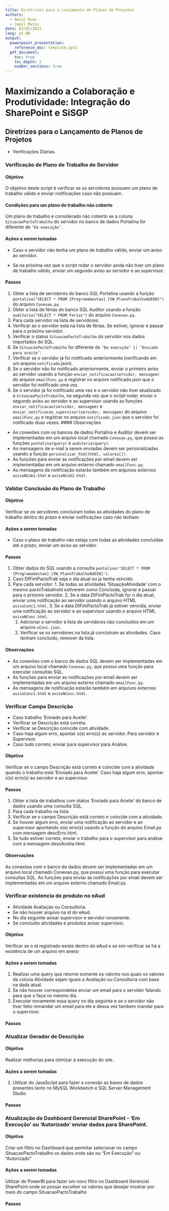 ```yaml
---
title: Diretrizes para o Lançamento de Planos de Projetos
authors: 
  - Navin Ruas 
  - Jamil Matos
date: 02/05/2023
lang: pt-BR
output:
  powerpoint_presentation:
    reference_doc: template.pptx
  pdf_document:
    toc: true
    toc_depth: 2
    number_sections: true
---
```


# Maximizando a Colaboração e Produtividade: Integração do SharePoint e SiSGP

## Diretrizes para o Lançamento de Planos de Projetos

- Verificações Diárias.

### Verificação de Plano de Trabalho de Servidor

#### Objetivo

O objetivo deste script é verificar se os servidores possuem um plano de trabalho válido e enviar notificações caso não possuam.

#### Condições para um plano de trabalho não coberto

Um plano de trabalho é considerado não coberto se a coluna `SituacaoPactoTrabalho` do servidor no banco de dados Portalina for diferente de `‘Em execução’`.

#### Ações a serem tomadas

- Caso o servidor não tenha um plano de trabalho válido, enviar um aviso ao servidor.

- Se na próxima vez que o script rodar o servidor ainda não tiver um plano de trabalho válido, enviar um segundo aviso ao servidor e ao supervisor.

#### Passos

1. Obter a lista de servidores do banco SQL Portalina usando a função `pontalina("SELECT * FROM [ProgramaGestao].[VW_PlanoTrabalhoAUDIN]")` do arquivo `Conexao.py`.
2. Obter a lista de férias do banco SQL Auditor usando a função `auditoria("SELECT * FROM Ferias")` do arquivo `Conexao.py`.
3. Para cada servidor na lista de servidores:
4. Verificar se o servidor está na lista de férias. Se estiver, ignorar e passar para o próximo servidor.
5. Verificar o status `SituacaoPactoTrabalho` do servidor nos dados importados do SQL.
6. Se `SituacaoPactoTrabalho` for diferente de `‘Em execução’ || ‘Enviado para aceite’`: 
  1. Verificar se o servidor já foi notificado anteriormente (verificando em um arquivo `notificado`.json). 
  2. Se o servidor não foi notificado anteriormente, enviar o primeiro aviso ao servidor usando a função `enviar_notificacao(servidor, mensagem)` do arquivo `emailFunc.py` e registrar no arquivo notificado.json que o servidor foi notificado uma vez. 
  3. Se o servidor já foi notificado uma vez e o servidor não tiver atualizado a `SituacaoPactoTrabalho`, na segunda vez que o script rodar, enviar o segundo aviso ao servidor e ao supervisor usando as funções `enviar_notificacao(servidor, mensagem)` e `enviar_notificacao_supervisor(servidor, mensagem)` do arquivo `emailFunc.py` e registrar no arquivo `notificado.json` que o servidor foi notificado duas vezes.
#### Observações

- As conexões com os bancos de dados Portalina e Auditor devem ser implementadas em um arquivo local chamado `Conexao.py`, que possui as funções `pontalina(query)` e `auditoria(query)`.
- As mensagens de e-mail a serem enviadas devem ser personalizadas usando a função `personalizar_html(html, valores[])`.
- As funções para enviar as notificações por email devem ser implementadas em um arquivo externo chamado `emailFunc.py`.
- As mensagens de notificação estarão também em arquivos externos `avisoNCob1.html` e `avisoNCob2.html`.

### Validar Conclusão do Plano de Trabalho

#### Objetivo

Verificar se os servidores concluíram todas as atividades do plano de trabalho dentro do prazo e enviar notificações caso não tenham.

#### Ações a serem tomadas

- Caso o plano de trabalho não esteja com todas as atividades concluídas até o prazo, enviar um aviso ao servidor.

#### Passos

1. Obter dados do SQL usando a consulta `pontalina('SELECT * FROM [ProgramaGestao].[VW_PlanoTrabalhoAUDIN]')`.
2. Caso DfFimPactoTrab seja o dia atual ou ja tenha vencido:
  1. Para cada servidor:
    1. Se todas as atividades 'SituaçãoAtividade' com o mesmo pactoTrabalhoId estiverem como Concluída, ignorar e passar para o próximo servidor.
    2. Se a data DtFimPactoTrab for o dia atual, enviar uma notificação ao servidor usando o arquivo HTML `avisoConc1.html`.
    3. Se a data DtFimPactoTrab já estiver vencida, enviar uma notificação ao servidor e ao supervisor usando o arquivo HTML `avisoNConc.html`.
      1. Adicionar o servidor à lista de servidores não concluídos em um arquivo `nConc.json`.
      2. Verificar se os servidores na lista já concluíram as atividades. Caso tenham concluído, remover da lista.

#### Observações

- As conexões com o banco de dados SQL devem ser implementadas em um arquivo local chamado `Conexao.py`, que possui uma função para executar consultas SQL.
- As funções para enviar as notificações por email devem ser implementadas em um arquivo externo chamado `emailFunc.py`.
- As mensagens de notificação estarão também em arquivos externos `avisoConc1.html` e `avisoNConc.html`.


### Verificar Campo Descrição
- Caso trabalho 'Enviado para Aceite'.
- Verificar se Descrição está correta.
- Verificar se Descrição coincide com atividade.
- Caso haja algum erro, apontar o(s) erro(s) ao servidor. Para servidor e Supervisor.
- Caso tudo correto, enviar para supervisor para Análise.

#### Objetivo
Verificar se o campo Descrição está correto e coincide com a atividade quando o trabalho está ‘Enviado para Aceite’. Caso haja algum erro, apontar o(s) erro(s) ao servidor e ao supervisor.

#### Passos

1. Obter a lista de trabalhos com status ‘Enviado para Aceite’ do banco de dados usando uma consulta SQL.
2. Para cada trabalho na lista:
  1. Verificar se o campo Descrição está correto e coincide com a atividade.
  2. Se houver algum erro, enviar uma notificação ao servidor e ao supervisor apontando o(s) erro(s) usando a função do arquivo Email.py com mensagem descErro.html.
  3. Se tudo estiver correto, enviar o trabalho para o supervisor para análise com a mensagem descAceita.html.

#### Observações
As conexões com o banco de dados devem ser implementadas em um arquivo local chamado Conexao.py, que possui uma função para executar consultas SQL.
As funções para enviar as notificações por email devem ser implementadas em um arquivo externo chamado Email.py.

### Verificar existencia do produto no eAud
- Atividade Avaliação ou Consultoria.
- Se não houver arquivo na id do eAud.
- No dia seguinte avisar supervisor e servidor novamente.
- Se concluído atividades e produtos avisar supervisor.

#### Objetivo
Verificar se o id registrado existe dentro do eAud e se sim verificar se há a existência de um arquivo em anexo

#### Ações a serem tomadas
1. Realizar uma query que retorne somente os valores nos quais os valores da coluna Atividade sejam iguais a Avaliação ou Consultoria com base na dada atual.
2. Se não houver correspondetes enviar um email para o servidor falando para que o faça no mesmo dia.
3. Executar novamente essa query no dia seguinte e se o servidor não tiver feito remandar um email para ele e dessa vez tambem mandar para o supervisor.

#### Passos


### Atualizar Gerador de Descrição

#### Objetivo
Realizar melhorias para otimizar a execução do site.

#### Ações a serem tomadas
1. Utilizar do JavaScript para fazer a conexão as bases de dados presentes tanto no MySQL Workbench e SQL Server Management Studio

#### Passos

### Atualização do Dashboard Gerencial SharePoint - 'Em Execução' ou 'Autorizado' enviar dados para SharePoint.

#### Objetivo
Criar um filtro no Dashboard que permitar selecionar no campo SituacaoPactoTrabalho os dados onde são ou "Em Execução" ou "Autorizado" 

#### Ações a serem tomadas
Utilizar do PowerBI para fazer um novo filtro no Dashboard Gerencial SharePoint onde se possar escolher os valores que desejar mostrar por meio do campo SituacaoPactoTrabalho

#### Passos